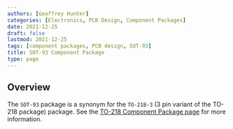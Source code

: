 ```yaml
---
authors: [Geoffrey Hunter]
categories: [Electronics, PCB Design, Component Packages]
date: 2021-12-25
draft: false
lastmod: 2021-12-25
tags: [component packages, PCB design, SOT-93]
title: SOT-93 Component Package
type: page
---
```


## Overview

The `SOT-93` package is a synonym for the `TO-218-3` (3 pin variant of the TO-218 package) package. See the [TO-218 Component Package page](../to-218-component-package) for more information.

